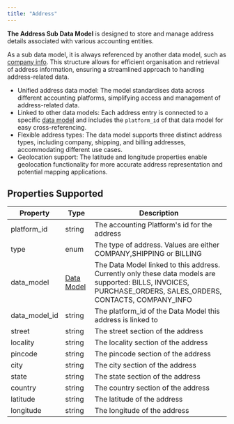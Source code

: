 ```yaml
---
title: "Address"
---
```


**The Address Sub Data Model** is designed to store and manage address details associated with various accounting entities. 

As a sub data model, it is always referenced by another data model, such as [company info](/docs/company-info). This structure allows for efficient organisation and retrieval of address information, ensuring a streamlined approach to handling address-related data.

* Unified address data model: The model standardises data across different accounting platforms, simplifying access and management of address-related data.
* Linked to other data models: Each address entry is connected to a specific [data model](/docs/enums#data-models) and includes the `platform_id` of that data model for easy cross-referencing.
* Flexible address types: The data model supports three distinct address types, including company, shipping, and billing addresses, accommodating different use cases.
* Geolocation support: The latitude and longitude properties enable geolocation functionality for more accurate address representation and potential mapping applications.

  
## Properties Supported

| Property        | Type                                  | Description                                                                                                                                                      |
| --------------- | ------------------------------------- | ---------------------------------------------------------------------------------------------------------------------------------------------------------------- |
| platform\_id    | string                                | The accounting Platform's id for the address                                                                                                                     |
| type            | enum                                  | The type of address. Values are either COMPANY,SHIPPING or BILLING                                                                                               |
| data\_model     | [Data Model](/docs/enums#data-models) | The Data Model linked to this address. Currently only these data models are supported: BILLS, INVOICES, PURCHASE\_ORDERS, SALES\_ORDERS, CONTACTS, COMPANY\_INFO |
| data\_model\_id | string                                | The platform\_id of the Data Model this address is linked to                                                                                                     |
| street          | string                                | The street section of the address                                                                                                                                |
| locality        | string                                | The locality section of the address                                                                                                                              |
| pincode         | string                                | The pincode section of the address                                                                                                                               |
| city            | string                                | The city section of the address                                                                                                                                  |
| state           | string                                | The state section of the address                                                                                                                                 |
| country         | string                                | The country section of the address                                                                                                                               |
| latitude        | string                                | The latitude of the address                                                                                                                                      |
| longitude       | string                                | The longitude of the address                                                                                                                                     |